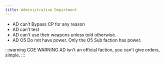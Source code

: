 ```yaml
---
title: Administrative Department 
---
```


- AD can’t Bypass CP for any reason
- AD can’t test
- AD can't use their weapons unless told otherwise.
- AD O5 Do not have power. Only the O5 Sub faction has power.


:::warning COE WARNING
AD isn't an official faction, you can't give orders, simple.
:::
